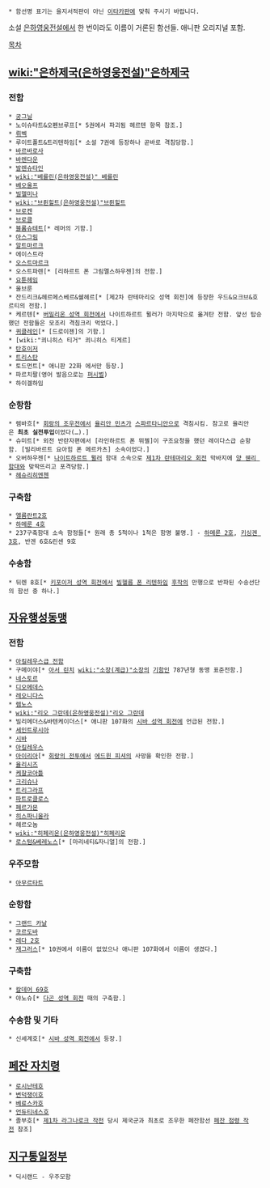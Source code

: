  * 함선명 표기는 을지서적판이 아닌 [[이타카]]판에 맞춰 주시기 바랍니다.

소설 [[은하영웅전설]]에서 한 번이라도 이름이 거론된 함선들. 애니판 오리지널 포함.

[[목차]]

== [[wiki:"은하제국(은하영웅전설)"은하제국]] ==
=== 전함 ===
 * [[궁그닐]]
 * 노이슈타트&오펜브루프[* 5권에서 파괴됨 헤르텐 항목 참조.]
 * [[뤼벡]]
 * 루이트폴트&트리텐하임[* 소설 7권에 등장하나 곧바로 격침당함.]
 * [[바르바로사]]
 * [[바렌다운]]
 * [[발렌슈타인]]
 * [[wiki:"베를린(은하영웅전설)" 베를린]]
 * [[베오울프]]
 * [[빌헬미나]]
 * [[wiki:"브륀힐트(은하영웅전설)"브륀힐트]]
 * [[브로켄]]
 * [[브로클]]
 * [[블롬슈테트]][* 레머의 기함.]
 * [[아스그림]]
 * [[알트마르크]]
 * 에이스트라
 * [[오스트마르크]]
 * 오스트파렌[* [리하르트 폰 그림멜스하우젠]의 전함.]
 * [[요툰헤임]]
 * 울브룬
 * 잔드리크&헤르메스베르&쉘헤르[* [제2차 란테마리오 성역 회전]에 등장한 우드&요크브&호르티의 전함.]
 * 케르텐[* [[버밀리온 성역 회전]]에서 나이트하르트 뮐러가 마지막으로 옮겨탄 전함. 앞선 탑승했던 전함들은 모조리 격침크리 먹었다.]
 * [[퀴클레인]][* [드로이젠]의 기함.]
 * [wiki:"쾨니히스 티거" 쾨니히스 티게르]
 * [[탄호이저]]
 * [[트리스탄]]
 * 토드먼트[* 애니판 22화 에서만 등장.]
 * 파르치팔(영어 발음으로는 [[퍼시벌]])
 * 하이겔하임

=== 순항함 ===
 * 렘바흐[* [[회랑의 조우전]]에서 [[율리안 민츠]]가 [[스파르타니안]]으로 격침시킴. 참고로 율리안은 '''최초 실전투입'''이었다(…).]
 * 슈미트[* 외전 반란자편에서 [라인하르트 폰 뮈젤]이 구조요청을 했던 레이다스급 순항함. [빌리바르트 요아힘 폰 메르카츠] 소속이었다.]
 * 오버하우젠[* [[나이트하르트 뮐러]] 함대 소속으로 [[제1차 란테마리오 회전]] 막바지에 [[양 웬리 함대]]와 맞딱뜨리고 포격당함.]
 * [[헤슈리히엔첸]]

=== 구축함 ===
 * [[엘름란트2호]]
 * [[하메룬 4호]]
 * 237구축함대 소속 함정들[* 원래 총 5척이나 1척은 함명 불명.] - [[하메룬 2호]], [[키싱겐 3호]], 반겐 6호&린센 9호

=== 수송함 ===
 * 뒤렌 8호[* [[키포이저 성역 회전]]에서 [[빌헬름 폰 리텐하임]] [[후작]]의 만행으로 반파된 수송선단의 함선 중 하나.]

== [[자유행성동맹]] ==
=== 전함 ===
 * [[아킬레우스급 전함]]
 * 구메이야[* [[아서 린치]] [[wiki:"소장(계급)"소장]]의 [[기함]]인 787년형 동맹 표준전함.]
 * [[네스토르]]
 * [[디오메데스]]
 * [[레오니다스]]
 * [[렘노스]]
 * [[wiki:"리오 그란데(은하영웅전설)"리오 그란데]]
 * 빌리메더스&바텐케이더스[* 애니판 107화의 [[시바 성역 회전]]에 언급된 전함.]
 * [[세인트루시아]]
 * [[시바]]
 * [[아킬레우스]]
 * [[아이리아]][* [[회랑의 전투]]에서 [[에드윈 피셔]]의 사망을 확인한 전함.]
 * [[율리시즈]]
 * [[케찰코아틀]]
 * [[크리슈나]]
 * [[트리그라프]]
 * [[파트로클로스]]
 * [[페르가몬]]
 * [[히스파니올라]]
 * 헤르오놈
 * [[wiki:"히페리온(은하영웅전설)"히페리온]]
 * [[로스텀&베레노스]][* [마리네티&자니얼]의 전함.]

=== 우주모함 ===
 * [[아무르타트]]

=== 순항함 ===
 * [[그랜드 카날]]
 * [[코르도바]]
 * [[레다 2호]]
 * [[재그러스]][* 10권에서 이름이 없었으나 애니판 107화에서 이름이 생겼다.]

=== 구축함 ===
 * [[칼데어 69호]]
 * 야노슈[* [[다곤 성역 회전]] 때의 구축함.]

=== 수송함 및 기타 ===
 * 신세계호[* [[시바 성역 회전]]에서 등장.]

== [[페잔 자치령]] ==
 * [[로시난테호]]
 * [[변덕쟁이호]]
 * [[베료스카호]]
 * [[언듀티네스호]]
 * 졸부호[* [[제1차 라그나로크 작전]] 당시 제국군과 최초로 조우한 페잔함선 [[페잔 점령 작전]] 참조]

== [[지구통일정부]] ==
 * 딕시랜드 - 우주모함
